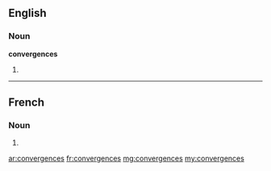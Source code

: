 ==English==

===Noun===
'''convergences'''

# {{plural of|[[convergence]]}}

----

==French==

===Noun===
{{infl|fr|plural}} {{f|p}}

# {{plural of|convergence|lang=fr}}

[[ar:convergences]]
[[fr:convergences]]
[[mg:convergences]]
[[my:convergences]]